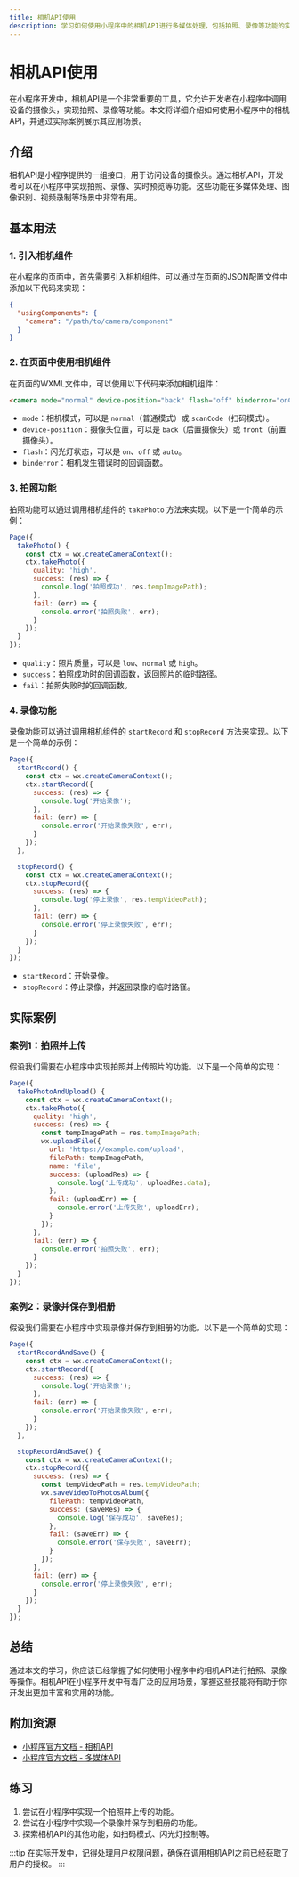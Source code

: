 ```yaml
---
title: 相机API使用
description: 学习如何使用小程序中的相机API进行多媒体处理，包括拍照、录像等功能的实现。
---
```


# 相机API使用

在小程序开发中，相机API是一个非常重要的工具，它允许开发者在小程序中调用设备的摄像头，实现拍照、录像等功能。本文将详细介绍如何使用小程序中的相机API，并通过实际案例展示其应用场景。

## 介绍

相机API是小程序提供的一组接口，用于访问设备的摄像头。通过相机API，开发者可以在小程序中实现拍照、录像、实时预览等功能。这些功能在多媒体处理、图像识别、视频录制等场景中非常有用。

## 基本用法

### 1. 引入相机组件

在小程序的页面中，首先需要引入相机组件。可以通过在页面的JSON配置文件中添加以下代码来实现：

```json
{
  "usingComponents": {
    "camera": "/path/to/camera/component"
  }
}
```

### 2. 在页面中使用相机组件

在页面的WXML文件中，可以使用以下代码来添加相机组件：

```html
<camera mode="normal" device-position="back" flash="off" binderror="onCameraError" />
```

- `mode`：相机模式，可以是 `normal`（普通模式）或 `scanCode`（扫码模式）。
- `device-position`：摄像头位置，可以是 `back`（后置摄像头）或 `front`（前置摄像头）。
- `flash`：闪光灯状态，可以是 `on`、`off` 或 `auto`。
- `binderror`：相机发生错误时的回调函数。

### 3. 拍照功能

拍照功能可以通过调用相机组件的 `takePhoto` 方法来实现。以下是一个简单的示例：

```javascript
Page({
  takePhoto() {
    const ctx = wx.createCameraContext();
    ctx.takePhoto({
      quality: 'high',
      success: (res) => {
        console.log('拍照成功', res.tempImagePath);
      },
      fail: (err) => {
        console.error('拍照失败', err);
      }
    });
  }
});
```

- `quality`：照片质量，可以是 `low`、`normal` 或 `high`。
- `success`：拍照成功时的回调函数，返回照片的临时路径。
- `fail`：拍照失败时的回调函数。

### 4. 录像功能

录像功能可以通过调用相机组件的 `startRecord` 和 `stopRecord` 方法来实现。以下是一个简单的示例：

```javascript
Page({
  startRecord() {
    const ctx = wx.createCameraContext();
    ctx.startRecord({
      success: (res) => {
        console.log('开始录像');
      },
      fail: (err) => {
        console.error('开始录像失败', err);
      }
    });
  },

  stopRecord() {
    const ctx = wx.createCameraContext();
    ctx.stopRecord({
      success: (res) => {
        console.log('停止录像', res.tempVideoPath);
      },
      fail: (err) => {
        console.error('停止录像失败', err);
      }
    });
  }
});
```

- `startRecord`：开始录像。
- `stopRecord`：停止录像，并返回录像的临时路径。

## 实际案例

### 案例1：拍照并上传

假设我们需要在小程序中实现拍照并上传照片的功能。以下是一个简单的实现：

```javascript
Page({
  takePhotoAndUpload() {
    const ctx = wx.createCameraContext();
    ctx.takePhoto({
      quality: 'high',
      success: (res) => {
        const tempImagePath = res.tempImagePath;
        wx.uploadFile({
          url: 'https://example.com/upload',
          filePath: tempImagePath,
          name: 'file',
          success: (uploadRes) => {
            console.log('上传成功', uploadRes.data);
          },
          fail: (uploadErr) => {
            console.error('上传失败', uploadErr);
          }
        });
      },
      fail: (err) => {
        console.error('拍照失败', err);
      }
    });
  }
});
```

### 案例2：录像并保存到相册

假设我们需要在小程序中实现录像并保存到相册的功能。以下是一个简单的实现：

```javascript
Page({
  startRecordAndSave() {
    const ctx = wx.createCameraContext();
    ctx.startRecord({
      success: (res) => {
        console.log('开始录像');
      },
      fail: (err) => {
        console.error('开始录像失败', err);
      }
    });
  },

  stopRecordAndSave() {
    const ctx = wx.createCameraContext();
    ctx.stopRecord({
      success: (res) => {
        const tempVideoPath = res.tempVideoPath;
        wx.saveVideoToPhotosAlbum({
          filePath: tempVideoPath,
          success: (saveRes) => {
            console.log('保存成功', saveRes);
          },
          fail: (saveErr) => {
            console.error('保存失败', saveErr);
          }
        });
      },
      fail: (err) => {
        console.error('停止录像失败', err);
      }
    });
  }
});
```

## 总结

通过本文的学习，你应该已经掌握了如何使用小程序中的相机API进行拍照、录像等操作。相机API在小程序开发中有着广泛的应用场景，掌握这些技能将有助于你开发出更加丰富和实用的功能。

## 附加资源

- [小程序官方文档 - 相机API](https://developers.weixin.qq.com/miniprogram/dev/api/media/camera/CameraContext.html)
- [小程序官方文档 - 多媒体API](https://developers.weixin.qq.com/miniprogram/dev/api/media/image/wx.chooseImage.html)

## 练习

1. 尝试在小程序中实现一个拍照并上传的功能。
2. 尝试在小程序中实现一个录像并保存到相册的功能。
3. 探索相机API的其他功能，如扫码模式、闪光灯控制等。

:::tip
在实际开发中，记得处理用户权限问题，确保在调用相机API之前已经获取了用户的授权。
:::